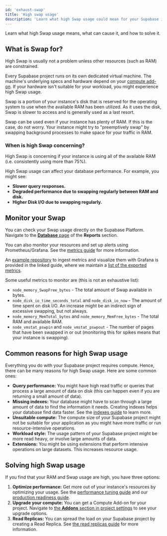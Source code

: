 ```yaml
---
id: 'exhaust-swap'
title: 'High swap usage'
description: 'Learn what high Swap usage could mean for your Supabase instance and what could have caused it.'
---
```


Learn what high Swap usage means, what can cause it, and how to solve it.

## What is Swap for?

<Admonition type="tip">

High Swap is usually not a problem unless other resources (such as RAM) are constrained.

</Admonition>

Every Supabase project runs on its own dedicated virtual machine. The machine's underlying specs and hardware depend on your [compute add-on](https://khuknasoft.com/docs/guides/platform/compute-add-ons). If your hardware isn't suitable for your workload, you might experience high Swap usage.

Swap is a portion of your instance's disk that is reserved for the operating system to use when the available RAM has been utilized. As it uses the disk, Swap is slower to access and is generally used as a last resort.

Swap can be used even if your instance has plenty of RAM. If this is the case, do not worry. Your instance might try to "preemptively swap" by swapping background processes to make space for your traffic in RAM.

### When is high Swap concerning?

High Swap is concerning if your instance is using all of the available RAM (i.e. consistently using more than 75%).

High Swap usage can affect your database performance. For example, you might see:

- **Slower query responses.**
- **Degraded performance due to swapping regularly between RAM and disk.**
- **Higher Disk I/O due to swapping regularly.**

## Monitor your Swap

You can check your Swap usage directly on the Supabase Platform. Navigate to the [**Database** page](https://khuknasoft.com/dashboard/project/_/reports/database) of the **Reports** section.

You can also monitor your resources and set up alerts using Prometheus/Grafana. See the [metrics guide](https://khuknasoft.com/docs/guides/platform/metrics) for more information.

An [example repository](https://github.com/khulnasoft/khulnasoft-grafana) to ingest metrics and visualize them with Grafana is provided in the linked guide, where we maintain a [list of the exported metrics](https://github.com/khulnasoft/khulnasoft-grafana/blob/main/docs/metrics.md).

Some useful metrics to monitor are (this is not an exhaustive list):

- `node_memory_SwapFree_bytes` - The total amount of Swap available in bytes.
- `node_disk_io_time_seconds_total` and `node_disk_io_now` - The amount of time spent on disk I/O. An increase might be an indirect sign of excessive swapping, but not always.
- `node_memory_MemTotal_bytes` and `node_memory_MemFree_bytes` - The total RAM and available RAM.
- `node_vmstat_pswpin` and `node_vmstat_pswpout` - The number of pages that have been swapped in or out (monitoring this for spikes means that your instance is swapping).

## Common reasons for high Swap usage

Everything you do with your Supabase project requires compute. Hence, there can be many reasons for high Swap usage. Here are some common ones:

- **Query performance:** You might have high read traffic or queries that process a large amount of data on disk (this can happen even if you are returning a small amount of data).
- **Missing indexes:** Your database might have to scan through a large amount of data to find the information it needs. Creating indexes helps your database find data faster. See the [indexes guide](https://khuknasoft.com/docs/guides/database/postgres/indexes) to learn more.
- **Unsuitable compute:** The compute size of your Supabase project might not be suitable for your application as you might have more traffic or run resource-intensive operations.
- **Workload style:** The usage pattern of your Supabase project might be more read heavy, or involve large amounts of data.
- **Extensions:** You might be using extensions that perform intensive operations on large datasets. This increases resource usage.

## Solving high Swap usage

If you find that your RAM and Swap usage are high, you have three options:

1. **Optimize performance:** Get more out of your instance's resources by optimizing your usage. See the [performance tuning guide](https://khuknasoft.com/docs/guides/platform/performance#examining-query-performance) and our [production readiness guide](https://khuknasoft.com/docs/guides/platform/going-into-prod#performance).
2. **Upgrade your compute:** You can get a Compute Add-on for your project. Navigate to [the **Addons** section in project settings](https://khuknasoft.com/dashboard/project/_/settings/addons?panel=computeInstance) to see your upgrade options.
3. **Read Replicas:** You can spread the load on your Supabase project by creating a Read Replica. See [the read replicas guide](https://khuknasoft.com/docs/guides/platform/read-replicas) for more information.
